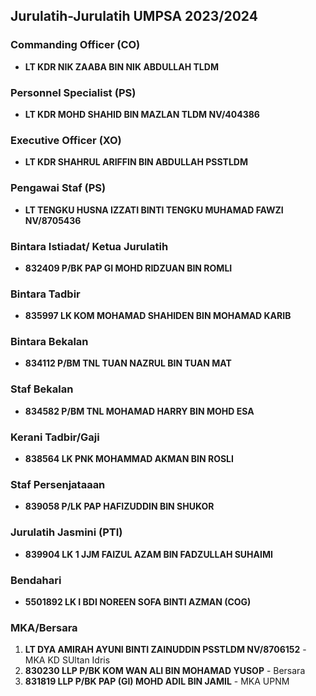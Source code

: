 ## Jurulatih-Jurulatih UMPSA 2023/2024

### Commanding Officer (CO)
- **LT KDR NIK ZAABA BIN NIK ABDULLAH TLDM**

### Personnel Specialist (PS)
- **LT KDR MOHD SHAHID BIN MAZLAN TLDM NV/404386**

### Executive Officer (XO)
- **LT KDR SHAHRUL ARIFFIN BIN ABDULLAH PSSTLDM**

### Pengawai Staf (PS)
- **LT TENGKU HUSNA IZZATI BINTI TENGKU MUHAMAD FAWZI NV/8705436**

### Bintara Istiadat/ Ketua Jurulatih
- **832409 P/BK PAP GI MOHD RIDZUAN BIN ROMLI** 

### Bintara Tadbir
- **835997 LK KOM MOHAMAD SHAHIDEN BIN MOHAMAD KARIB** 

### Bintara Bekalan
- **834112 P/BM TNL TUAN NAZRUL BIN TUAN MAT**

### Staf Bekalan
- **834582 P/BM TNL MOHAMAD HARRY BIN MOHD ESA** 

### Kerani Tadbir/Gaji
- **838564 LK PNK MOHAMMAD AKMAN BIN ROSLI**

### Staf Persenjataaan
- **839058 P/LK PAP HAFIZUDDIN BIN SHUKOR**

### Jurulatih Jasmini (PTI)
- **839904 LK 1 JJM FAIZUL AZAM BIN FADZULLAH SUHAIMI**

### Bendahari 
- **5501892 LK I BDI NOREEN SOFA BINTI AZMAN (COG)**

### MKA/Bersara 
1. **LT DYA AMIRAH AYUNI BINTI ZAINUDDIN PSSTLDM NV/8706152** - MKA KD SUltan Idris
2. **830230 LLP P/BK KOM WAN ALI BIN MOHAMAD YUSOP** - Bersara
3. **831819 LLP P/BK PAP (GI) MOHD ADIL BIN JAMIL** - MKA UPNM 


